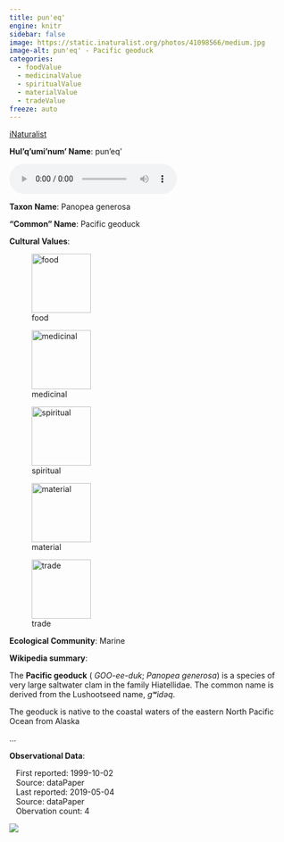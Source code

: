 ```yaml
---
title: pun'eq'
engine: knitr
sidebar: false
image: https://static.inaturalist.org/photos/41098566/medium.jpg
image-alt: pun'eq' - Pacific geoduck
categories:
  - foodValue
  - medicinalValue
  - spiritualValue
  - materialValue
  - tradeValue
freeze: auto
---
```


<div role="img" class="imerss-photo" style="background-image: url(https://static.inaturalist.org/photos/41098566/medium.jpg)" 
 alt="pun'eq' - Pacific geoduck">
 <a href="https://www.inaturalist.org/taxa/117618" target="_blank" class="taxonDisplay-iNat-extern">iNaturalist<span class="external-link"></span></a>
</div>

**Hul'q'umi'num' Name**: pun'eq'

<audio controls>
  <source src="../../NA" type="audio/mpeg">
</audio>

**Taxon Name**: Panopea generosa

**"Common" Name**: Pacific geoduck

**Cultural Values**:

:::{layout-nrow=1}
![food](/files/food.svg){width=106px}

![medicinal](/files/medicinal.svg){width=106px}

![spiritual](/files/spiritual.svg){width=106px}

![material](/files/material.svg){width=106px}

![trade](/files/trade.svg){width=106px}
:::

**Ecological Community**: Marine

**Wikipedia summary**:
<p class="mw-empty-elt">

</p>

<p>The <b>Pacific geoduck</b> (<span></span> <i title="English pronunciation respelling">GOO-ee-duk</i>; <i>Panopea generosa</i>) is a species of very large saltwater clam in the family Hiatellidae. The common name is derived from the Lushootseed name, <span title="Lushootseed-language text"><i lang="lut">gʷidəq</i></span>.
</p><p>The geoduck is native to the coastal waters of the eastern North Pacific Ocean from Alaska</p>...

**Observational Data**:

|    First reported: 1999-10-02

|    Source: dataPaper

|    Last reported: 2019-05-04

|    Source: dataPaper

|    Obervation count: 4

![](community_dist.png)
